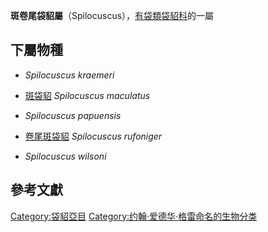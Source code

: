 {{Automatic Taxobox
| name = 斑卷尾袋貂屬
| image = Cuscus1.jpg
| image_caption = [[斑袋貂|斑袋貂]]
| taxon = Spilocuscus
| authority = [[约翰·爱德华·格雷|Gray]], 1861
| type_species = [[斑袋貂|斑袋貂]] ''Phalangista maculata''
| type_species_authority = [[安塞尔姆·加埃唐·德马雷|Desmarest]], 1818
| subdivision_ranks = 物種
| subdivision = 
見內文
}}
'''斑卷尾袋貂屬'''（Spilocuscus），[[有袋類|有袋類]][[袋貂科|袋貂科]]的一屬
==下屬物種==
*{{tsl|en|Admiralty Island cuscus|金鐘島袋貂}} ''Spilocuscus kraemeri''
*[[斑袋貂|斑袋貂]] ''Spilocuscus maculatus''
*{{tsl|en|Waigeou cuscus|衛古島袋貂}} ''Spilocuscus papuensis''
*[[卷尾斑袋貂|卷尾斑袋貂]] ''Spilocuscus rufoniger''
*{{tsl|en|Blue-eyed spotted cuscus|藍眼斑袋貂 }} ''Spilocuscus wilsoni''

==參考文獻==
{{Reflist}}
{{澳洲有袋總目|P.}}
{{Taxonbar|from=Q1475049}}

[[Category:袋貂亞目|Category:袋貂亞目]]
[[Category:约翰·爱德华·格雷命名的生物分类|Category:约翰·爱德华·格雷命名的生物分类]]